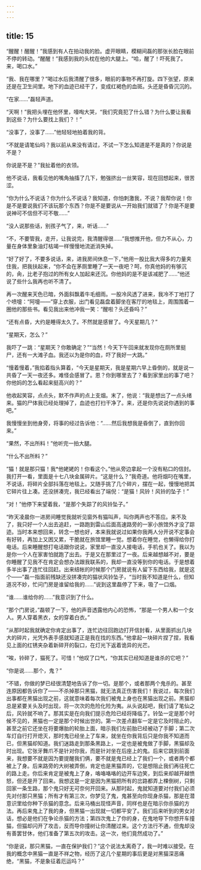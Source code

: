 ```yaml
---
---
---
```

title: 15
---



“醒醒！醒醒！”我感到有人在拍动我的脸。虚开眼睛，模糊间磊的那张长脸在眼前不停的转动。“醒醒！”我感到我的头枕在他的大腿上。“哈，醒了！吓死我了。来，喝口水。”

“我、我在哪里？”喝过水后我清醒了很多，眼前的事物不再打旋。四下张望，原来还是在卫生间里。地下的血迹已经干了，变成红褐色的血斑。头还是昏昏沉沉的。

“在家……”磊轻声道。

“天啊！”我把头埋在他怀里，嚎啕大哭，“我们究竟犯了什么错？为什么要让我看到这些？为什么要找上我们？！”

“没事了，没事了……”他轻轻地拍着我的背。

“不就是请笔仙吗？我以前从来没有请过，不试一下怎么知道是不是真的？你说是不是？

你说是不是？”我扯着他的衣领。

他不说话，我看见他的嘴角抽搐了几下，勉强挤出一丝笑容，现在回想起来，很苦涩。

“你为什么不说话？你为什么不说话？我知道，你怕刺激我，不说？我帮你说！你是不是要说我们不该玩那个东西？你是不是要说从一开始我们就错了？你是不是要说神可不信但不可不敬……”

“没人说那些话，别孩子气了，来，听话……”

“不，不要管我，走开，让我说完，我清醒得很……”我想推开他，但力不从心，力量在身体里象油灯枯竭一样慢慢地流逝消失掉。

“好了好了，不要多说话，来，进我房间休息一下，”他用一股比我大得多的力量夹住我，把我扶起来，“你不会在茅厕里睡了一天一夜吧？呵，你真他妈的有够沉的，肏，比老子抱过的所有女人加起来还沉。你他妈的是不是该减肥了……”他还说了些什么我再也听不清了。

再一次醒来天色已暗，外面斜飘着牛毛细雨。一股冷风透了进来，我冷不丁地打了个喷嚏：“阿嚏——”穿上衣服，出门看见磊盘着脚坐在客厅的地毯上，周围围着一圈他的那些书。看见我出来他冲我一笑：“醒啦？头还昏吗？”

“还有点昏，大约是睡得太久了。不然就是感冒了。今天星期几？”

“星期天，怎么？”

我吓了一跳：“星期天？你敢确定？”“当然！今天下午回来就发现你在厕所里挺尸，还有一大滩子血。我还以为是你的血，吓了我好一大跳。”

“慢着慢着，”我掐着指头算着，“今天是星期天，我是星期六早上昏倒的，就是说一共昏了一天一夜还多。难怪会感冒了。恩？你到哪里去了？看到家里出的事了吧？你他妈的怎么看起来挺高兴的？”

他收起笑容，点点头，默不作声的点上支烟。末了，他说：“我是想出了一点头绪来。猫的尸体我已经处理掉了，血迹也打扫干净了。来，还是你先说说你遇到的事吧。”

我慢慢坐到他身旁，将事的经过告诉他：“……然后我想我是昏倒了，直到你回来。”

“果然，不出所料！”他听完一拍大腿。

“什么不出所料？”

“猫！就是那只猫！我*他姥姥的！你看这个。”他从旁边拿起一个没有粘口的信封。我打开一看，里面是十七八块金属碎片。“这是什么？”我奇道。他将烟叼在嘴里，不说话，将碎片全部抖落在地毯上。又随手挑了几个碎片，摆在一起，慢慢地把其它碎片往上凑。还没拼凑完，我已经看出了端倪：“是猫！风铃！风铃的坠子！”

“对！”他停下来望着我，“是那个失踪了的风铃坠子。”

“昨天凌晨你一进房间睡觉我就听见窗外有猫叫声，叫你两声也不答应。来不及了，我只好一个人出去追赶，一路跑到雷山后面高速路旁的一家小旅馆外才没了踪迹。当时本来想回来，转念一想也好，本来我就说过如果你我两人分开说不定事会有好转，再加上又困又累，干脆就在旅馆里睡一觉。想着你在睡觉，也懒得给你打电话。后来睡醒想打电话跟你说说，家里却一直没人接电话，手机也关了。我以为是你一个人在家害怕就跑了出去。于是又在那里过了一夜。后来越想越不对，要是你睡醒了见我不在肯定会想办法跟我联系的，我却一直没等到你的电话。于是想着多半出事了连忙往回赶。出来结帐的时候那个门房就说有人留下东西给我，就是这个——”磊一指面前残缺还没拼凑完的猫状风铃坠子，“当时我不知道是什么，但知道况不妙，忙问门房是谁留给我的……”说到这里磊停了下来，吸了一口烟。

“谁……谁给你的……”我意识到了什么。

“那个门房说，”磊顿了一下，他的声音透露他内心的恐怖，“那是一个男人和一个女人。男人穿着黑衣，女的穿着白衣。”

“从那时起我就确定你肯定出事了，连忙边往回跑边打开信封看，从里面抓出几块大的碎片，光凭外表手感就知道正是我在找的东西。”他拿起一块碎片捏了捏，我看见上面的红锈夹杂着新碎开的裂口，在灯光下返着诡异的光芒。

“唉，铃碎了，猫死了。可惜！”他叹了口气，“你其实已经知道是谁杀的它吧？”

“你是说……那个，鬼？”

“不错，你做的梦已经很清楚地告诉了你一切。是那个，或者那两个鬼杀的。甚至连原因都告诉你了——不杀掉那只黑猫，就无法真正伤害我们！我说过，每次我们出事都在黑猫出现之前，这就意味着每次我们被鬼上身也在黑猫出现之前。黑猫却总是紧要关头及时出现，将一次次的危险化险为夷。从头说起吧，我们请了笔仙之后，风铃就不响了。那其实是在向我们提示危险已经将降临了。铃坠一定是那个时候不见的，黑猫也一定是那个时候出世的。第一次差点翻车一定是它及时阻止的，甚至之前它还坐在将要爆胎的轮胎上面，暗示我们左前胎已经被动了手脚；第二次车灯自行打开熄灭，那时鬼已经坐上了车来，就坐在你我背后只是你我不知道而已，但黑猫却知道。我们迷路走到那条黑路上，一定也是被鬼做了手脚，黑猫却及时出现。它张牙舞爪不是针对你我，而是针对坐在后座上的鬼。后来它跳到前面来，我想要不就是因为要提醒我们俩，要不就是鬼已经上了我们一个，或者两个都被上了身。后来路旁的大树被弄倒，肯定也是黑猫弄的，它是想阻止我们再往死亡的路上走。你后来肯定是被鬼上了身，咯咯咯咯的边开车边笑，到后来却越开越愤怒，但还是开了回来。我想这是一定是因为黑猫把所有的岔路都弄上棵倒树，只剩回家一条生路，那个鬼只好无可奈何开回来。从那时起，鬼就知道要对付我们必须先对付那只黑猫；所有才有第三次，你梦见了鬼，鬼甚至向你现身杀猫，那是在潜意识里给你种下杀猫的意念。后来马桶出现怪声音，同样也是在暗示你杀猫的方法。再后来鬼上了我的身，但黑猫一出现就一切都平安了。我们后来听到的男女对话，想必是他们在争论杀猫的方法；第四次鬼上了你的身，在鬼地导下你想开车撞猫，但猫却闪开了攻击，反而导你撞树让你清醒过来。这个方法行不通，但鬼却没有善罢甘休，他们准备了第五次的攻击。这一次，他们竟然成功了。”

“你是说，那只黑猫，一直在保护我们？”这个说法太离奇了，我一时难以接受。在我的概念中黑猫一直是不祥之物，经历了这几个星期的事后更是对黑猫深恶痛绝，“黑猫，不是象征着厄运吗？”